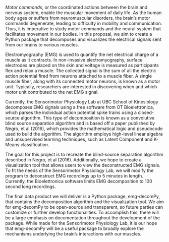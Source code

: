 *Motor commands*, or the coordinated actions between the brain and nervous system, enable the muscular movement of daily life. As the human body ages or suffers from neuromuscular disorders, the brain’s motor commands degenerate, leading to difficulty in mobility and communication. Thus, it is imperative to study motor commands and the neural system that facilitates movement in our bodies. In this proposal, we aim to create a Python package that decomposes and visualizes the electrical signals sent from our brains to various muscles.

Electromyography (EMG) is used to quantify the net electrical charge of a muscle as it contracts. In non-invasive electromyography, surface electrodes are placed on the skin and voltage is measured as participants flex and relax a muscle. The collected signal is the sum of all the electric action potential fired from neurons attached to a muscle fiber. A single muscle fiber, along with its connected motor neurons, is known as a motor unit. Typically, researchers are interested in discovering when and which motor unit contributed to the net EMG signal. 

Currently, the Sensorimotor Physiology Lab at UBC School of Kinesiology decomposes EMG signals using a free software from OT Bioelettronica, which parses the individual action potential spike trains using a closed-source algorithm. This type of decomposition is known as a convolutive blind source separation algorithm and is based off a paper published by Negro, et al (2016), which provides the mathematical logic and pseudocode used to build the algorithm. The algorithm employs high-level linear algebra and unsupervised learning techniques, such as Latent Component and K-Means classification.

The goal for this project is to recreate the blind-source separation algorithm described in Negro, et al (2016). Additionally, we hope to create a visualization tool that allows users to view the deconstructed EMG signals. To fit the needs of the Sensorimotor Physiology Lab, we will modify the program to deconstruct EMG recordings up to 5 minutes in length. Currently, the Bioelettronica software limits EMG decomposition to 100 second long recordings.   

The final data product we will deliver is a Python package, emg-decomPy, that contains the decomposition algorithm and the visualization tool. We aim for emg-decomPy to be open-source and transparent, so future parties can customize or further develop functionalities. To accomplish this, there will be a large emphasis on documentation throughout the development of the package. While made for the Sensorimotor Physiology Lab, it is our hope that emg-decomPy will be a useful package to broadly explore the mechanisms underlying the brain’s interactions with our muscles.
